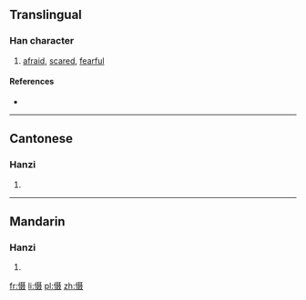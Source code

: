 {{also|懾}}
==Translingual==

===Han character===
{{Han char|rn=61|rad=心|as=10|sn=13|four=|canj=心尸十水 (PSJE)}}

# [[afraid]], [[scared]], [[fearful]]

====References====
* {{Han ref|kx=0398.261|hdz=42335.170|uh=6151|ud=24913}}

----

==Cantonese==

===Hanzi===
{{yue-hanzi|jyut=|y=jip3, sip3|tra=懾}}

# {{defn|lang=yue|sort=心10}}

----

==Mandarin==

===Hanzi===
{{cmn-hanzi|tra=懾|pin=[[shè]] ([[she4]])|wg=she<sup>4</sup>}}

# {{defn|lang=cmn|sort=心10}}

[[fr:慑]]
[[li:慑]]
[[pl:慑]]
[[zh:慑]]